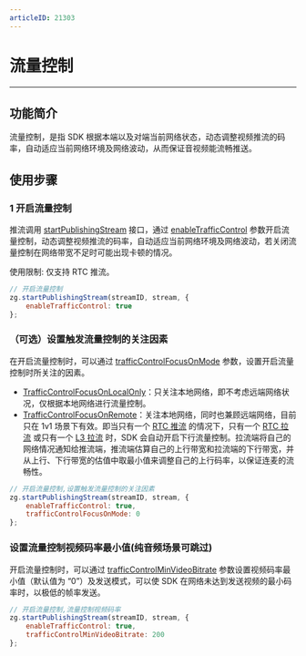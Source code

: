 ```yaml
---
articleID: 21303
---
```

# 流量控制

---

## 功能简介

流量控制，是指 SDK 根据本端以及对端当前网络状态，动态调整视频推流的码率，自动适应当前网络环境及网络波动，从而保证音视频能流畅推送。



## 使用步骤

### 1 开启流量控制

推流调用 [startPublishingStream](@startPublishingStream) 接口，通过 [enableTrafficControl](https://doc-zh.zego.im/article/api?doc=Express_Video_SDK_API~javascript_web~interface~ZegoWebPublishOption#enable-traffic-control) 参数开启流量控制，动态调整视频推流的码率，自动适应当前网络环境及网络波动，若关闭流量控制在网络带宽不足时可能出现卡顿的情况。

<Warning title="注意">

使用限制: 仅支持 RTC 推流。

</Warning>



```javascript
// 开启流量控制
zg.startPublishingStream(streamID, stream, {
    enableTrafficControl: true
};
```

### （可选）设置触发流量控制的关注因素

在开启流量控制时，可以通过 [trafficControlFocusOnMode](https://doc-zh.zego.im/article/api?doc=Express_Video_SDK_API~javascript_web~interface~ZegoWebPublishOption#traffic-control-focus-on-mode) 参数，设置开启流量控制时所关注的因素。
- [TrafficControlFocusOnLocalOnly](https://doc-zh.zego.im/article/api?doc=Express_Video_SDK_API~javascript_web~enum~TrafficControlFocusOnMode#traffic-control-focus-on-local-only)：只关注本地网络，即不考虑远端网络状况，仅根据本地网络进行流量控制。
- [TrafficControlFocusOnRemote](https://doc-zh.zego.im/article/api?doc=Express_Video_SDK_API~javascript_web~enum~TrafficControlFocusOnMode#traffic-control-focus-on-remote)：关注本地网络，同时也兼顾远端网络，目前只在 1v1 场景下有效。即当只有一个 [RTC 推流](/glossary/term-explanation#14) 的情况下，只有一个 [RTC 拉流](/glossary/term-explanation#14) 或只有一个 [L3 拉流](/glossary/term-explanation#10) 时，SDK 会自动开启下行流量控制。拉流端将自己的网络情况通知给推流端，推流端估算自己的上行带宽和拉流端的下行带宽，并从上行、下行带宽的估值中取最小值来调整自己的上行码率，以保证连麦的流畅性。


```javascript
// 开启流量控制,设置触发流量控制的关注因素
zg.startPublishingStream(streamID, stream, {
    enableTrafficControl: true,
    trafficControlFocusOnMode: 0
};
```


### 设置流量控制视频码率最小值(纯音频场景可跳过)

开启流量控制时，可以通过 [trafficControlMinVideoBitrate](https://doc-zh.zego.im/article/api?doc=Express_Video_SDK_API~javascript_web~interface~ZegoWebPublishOption#traffic-control-min-video-bitrate) 参数设置视频码率最小值（默认值为 “0”）及发送模式，可以使 SDK 在网络未达到发送视频的最小码率时，以极低的帧率发送。


```javascript
// 开启流量控制,流量控制视频码率
zg.startPublishingStream(streamID, stream, {
    enableTrafficControl: true,
    trafficControlMinVideoBitrate: 200
};
```
